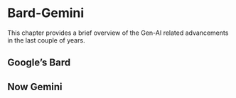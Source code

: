 # Bard-Gemini {#sec-gemini}

This chapter provides a brief overview of the Gen-AI related advancements in the last couple of years.

## Google's Bard

## Now Gemini
